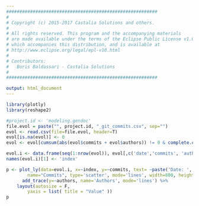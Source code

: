 ```yaml
---
#########################################################
#
# Copyright (c) 2015-2017 Castalia Solutions and others.
#
# All rights reserved. This program and the accompanying materials
# are made available under the terms of the Eclipse Public License v1.0
# which accompanies this distribution, and is available at
# http://www.eclipse.org/legal/epl-v10.html
#
# Contributors:
#   Boris Baldassari - Castalia Solutions
#
#########################################################

output: html_document
---
```

<div class="row"><div class="col-md-12">
```r
library(plotly)
library(reshape2)

#project.id <- 'modeling.gendoc'
file.evol = paste("", project.id, "_git_commits.csv", sep="")
evol <- read.csv(file=file.evol, header=T)
evol[is.na(evol)] <- 0
evol <- evol[cumsum(abs(evol$commits + evol$authors)) != 0 & complete.cases(evol),]

evol.i <- data.frame(seq(1:nrow(evol)), evol[,c('date','commits', 'authors')])
names(evol.i)[1] <- 'index'

p <- plot_ly(data=evol.i, x=~index, y=~commits, text= ~paste('Date: ', date), 
		name="Commits", type='scatter', mode='lines', width=800, height=350)  %>% 
	  add_trace(y=~authors, name='Authors', mode='lines') %>% 
    layout(autosize = F,
		yaxis = list( title = "Value" ))
p
```
</div></div>
